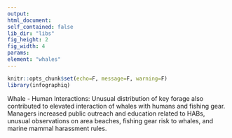 ```yaml
---
output:
html_document:
self_contained: false
lib_dir: "libs"
fig_height: 2
fig_width: 4
params:
element: "whales"
---
```


```r
knitr::opts_chunk$set(echo=F, message=F, warning=F)
library(infographiq)
```

<base target="_parent">
Whale - Human Interactions: Unusual distribution of key forage also contributed to elevated interaction of whales with humans and fishing gear. Managers increased public outreach and education related to HABs, unusual observations on area beaches, fishing gear risk to whales, and marine mammal harassment rules.
